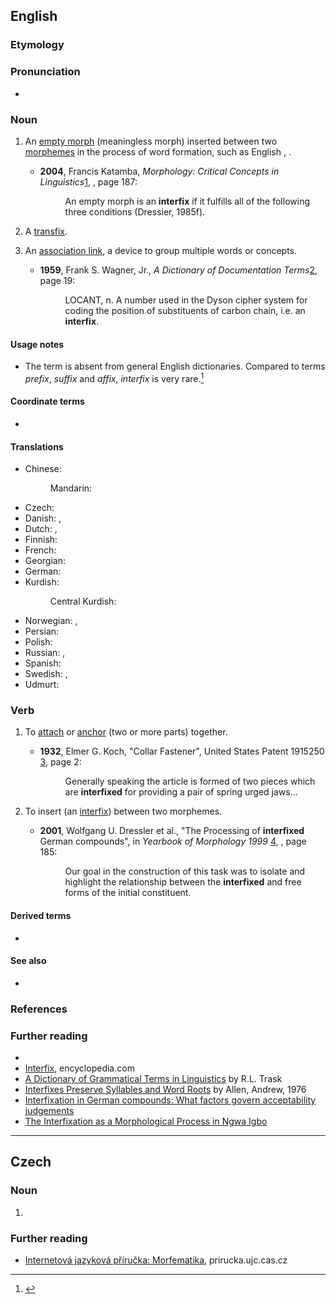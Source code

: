 ==English==

===Etymology===
{{prefix|en|inter|fix}}

===Pronunciation===
* {{hyphenation|en|in|ter|fix}}

===Noun===
{{wikipedia}}
{{en-noun}}

# {{senseid|en|inserted between}} {{lb|en|linguistic morphology}} An [[empty morph]] (meaningless morph) inserted between two [[morphemes]] in the process of word formation, such as English {{m|en|-o-}}, {{m|en|-i-}}.
#* '''2004''', Francis Katamba, ''Morphology: Critical Concepts in Linguistics''[https://books.google.com/books?id=QBsKpjIh3J8C&pg=PA187&dq=%22interfix%22], {{ISBN|0415270790}}, page 187:
#*: An empty morph is an '''interfix''' if it fulfills all of the following three conditions (Dressier, 1985f).
# {{lb|en|linguistic morphology}} A [[transfix]].
# {{lb|en|computing|information retrieval|dated}} An [[association link]], a device to group multiple words or concepts.
#* '''1959''', Frank S. Wagner, Jr., ''A Dictionary of Documentation Terms''[http://books.google.com/books?id=MlgZAAAAMAAJ], page 19:
#*: LOCANT, n. A number used in the Dyson cipher system for coding the position of substituents of carbon chain, i.e. an '''interfix'''.

====Usage notes====
* The term is absent from general English dictionaries. Compared to terms ''prefix'', ''suffix'' and ''affix'', ''interfix'' is very rare.<ref>{{R:GNV|prefix,suffix,affix,(interfix*500)}}</ref>

====Coordinate terms====
* {{affixes}}

====Translations====
{{trans-top|an empty morph inserted between two morphemes}}
* Chinese:
*: Mandarin: {{t-needed|cmn}}
* Czech: {{t|cs|interfix|m}}
* Danish: {{t+|da|bindebogstav|c}}, {{t+|da|interfiks|n}}
* Dutch: {{t+|nl|invoegsel|n}}, {{t+|nl|interfix|n}}
* Finnish: {{t|fi|interfiksi}}
* French: {{t+|fr|interfixe|m}}
* Georgian: {{t|ka|ინტერფიქსი}}
* German: {{t+|de|Fugenelement|n}}
* Kurdish:
*: Central Kurdish: {{t|ckb|نێوانگِر}}
{{trans-mid}}
* Norwegian: {{t|no|fugemorfem|n}}, {{t|no|interfiks|n}}
* Persian: {{t|fa|میان‌وند|tr=miyân-vand|sc=fa-Arab}}
* Polish: {{t+|pl|międzyrostek|m}}
* Russian: {{t+|ru|интерфикс|m|sc=Cyrl}} {{qualifier|formal}}, {{t|ru|соединительный аффикс|f|sc=Cyrl}} {{qualifier|formal}}
* Spanish: {{t+|es|interfijo|m}}
* Swedish: {{t+|sv|fogemorfem|n}}, {{t+|sv|interfix|n}}
* Udmurt: {{t|udm|висӥтэт}}
{{trans-bottom}}

===Verb===
{{en-verb}}

# {{lb|en|engineering|transitive}} To [[attach]] or [[anchor]] (two or more parts) together.
#* '''1932''', Elmer G. Koch, "Collar Fastener", United States Patent 1915250 [http://www.google.com/patents?id=tpZPAAAAEBAJ], page 2:
#*: Generally speaking the article is formed of two pieces which are '''interfixed''' for providing a pair of spring urged jaws...
# {{lb|en|linguistic morphology|transitive}} To insert (an [[interfix]]) between two morphemes.
#* '''2001''', Wolfgang U. Dressler et al., "The Processing of '''interfixed''' German compounds", in ''Yearbook of Morphology 1999'' [http://books.google.com/books?id=igymN2VyWB8C], {{ISBN|079236631X}}, page 185:
#*: Our goal in the construction of this task was to isolate and highlight the relationship between the '''interfixed''' and free forms of the initial constituent.

====Derived terms====
* {{l|en|interfixation}}

====See also====
* {{l|en|epenthesis}}

===References===
<references/>

===Further reading===
* {{R:OneLook}}
* [https://www.encyclopedia.com/humanities/encyclopedias-almanacs-transcripts-and-maps/interfix Interfix], encyclopedia.com
* [https://books.google.com/books?id=AovFHiW2BgcC&pg=PA144&dq=interfix A Dictionary of Grammatical Terms in Linguistics] by  R.L. Trask
* [https://escholarship.org/uc/item/1qs6k0j1 Interfixes Preserve Syllables and Word Roots] by Allen, Andrew, 1976
* [https://www.italian-journal-linguistics.com/app/uploads/2021/05/07.libben.pdf Interfixation in German compounds: What factors govern acceptability judgements]
* [http://www.arcnjournals.org/images/ARC-IJHSSWPEA-11-6-1.pdf The Interfixation as a Morphological Process in Ngwa Igbo]

----

==Czech==

===Noun===
{{cs-noun|g=m}}

# {{l|en|interfix}}

===Further reading===
* [https://prirucka.ujc.cas.cz/?id=778 Internetová jazyková příručka: Morfematika], prirucka.ujc.cas.cz